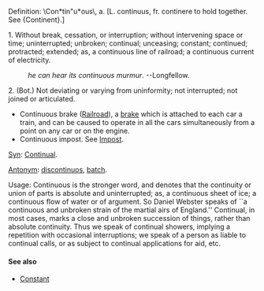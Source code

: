 Definition:   \Con*tin"u*ous\, a. [L. continuus, fr. continere to
hold together. See {Continent}.]

1. Without break, cessation, or interruption; without intervening space or time; uninterrupted; unbroken; continual; unceasing; constant; continued; protracted; extended; as, a continuous line of railroad; a continuous current of electricity.
:''he can hear its continuous murmur''.    --Longfellow.

2. (Bot.) Not deviating or varying from uninformity; not interrupted; not joined or articulated.

*Continuous brake ([[Railroad]]), a [[brake]] which is attached to each car a train, and can be caused to operate in all the cars simultaneously from a point on any car or on the engine.
*Continuous impost. See [[Impost]].

[[Syn]]: [[Continual]].

[[Antonym]]: [[discontinuos]], [[batch]].

Usage: Continuous is the stronger word, and denotes that the  continuity or union of parts is absolute and uninterrupted; as, a continuous sheet of ice; a  continuous flow of water or of argument. So Daniel Webster speaks of ``a continuous and unbroken strain of the martial airs of England.'' Continual, in most cases, marks a close and unbroken succession of things, rather than absolute continuity. Thus we speak of continual showers, implying a repetition with occasional interruptions; we speak of a person as liable to continual calls, or as subject to continual applications for aid, etc.

==== See  also ====
*[[Constant]]